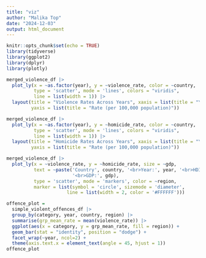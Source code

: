 ```yaml
---
title: "viz"
author: "Malika Top"
date: "2024-12-03"
output: html_document
---
```


```r
knitr::opts_chunk$set(echo = TRUE)
library(tidyverse)
library(ggplot2)
library(dplyr)
library(plotly)
```

```r
merged_violence_df |> 
  plot_ly(x = ~as.factor(year), y = ~violence_rate, color = ~country,
          type = 'scatter', mode = 'lines', colors = "viridis",
          line = list(width = 1)) |> 
  layout(title = "Violence Rates Across Years", xaxis = list(title = "Year"),
         yaxis = list(title = "Rate (per 100,000 population)"))
```

```r
merged_violence_df |> 
  plot_ly(x = ~as.factor(year), y = ~homicide_rate, color = ~country,
          type = 'scatter', mode = 'lines', colors = "viridis",
          line = list(width = 1)) |> 
  layout(title = "Homicide Rates Across Years", xaxis = list(title = "Year"),
         yaxis = list(title = "Rate (per 100,000 population)"))
```

```r
merged_violence_df |> 
  plot_ly(x = ~violence_rate, y = ~homicide_rate, size = ~gdp,
          text = ~paste('Country', country, '<br>Year:', year, '<br>HDI:', hdi,
                        '<br>GDP:', gdp), 
          type = 'scatter', mode = 'markers', color = ~region,
          marker = list(symbol = 'circle', sizemode = 'diameter',
                      line = list(width = 2, color = '#FFFFFF')))
```

```r
offence_plot = 
  simple_violent_offences_df |> 
  group_by(category, year, country, region) |> 
  summarise(grp_mean_rate = mean(violence_rate)) |> 
  ggplot(aes(x = category, y = grp_mean_rate, fill = region)) +
  geom_bar(stat = "identity", position = "dodge") +
  facet_wrap(~year, ncol=2) +
  theme(axis.text.x = element_text(angle = 45, hjust = 1))
offence_plot  

```















